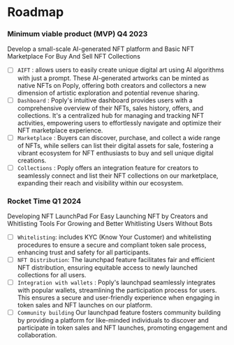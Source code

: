 # Roadmap

### Minimum viable product (MVP) Q4 2023 
Develop a small-scale AI-generated NFT platform and Basic NFT Marketplace For Buy And Sell NFT Collections 

- [ ] `AIFT` : allows users to easily create unique digital art using AI algorithms with just a prompt. These AI-generated artworks can be minted as native NFTs on Poply, offering both creators and collectors a new dimension of artistic exploration and potential revenue sharing.
- [ ] `Dashboard` : Poply's intuitive dashboard provides users with a comprehensive overview of their NFTs, sales history, offers, and collections. It's a centralized hub for managing and tracking NFT activities, empowering users to effortlessly navigate and optimize their NFT marketplace experience.
- [ ] `Marketplace` : Buyers can discover, purchase, and collect a wide range of NFTs, while sellers can list their digital assets for sale, fostering a vibrant ecosystem for NFT enthusiasts to buy and sell unique digital creations.
- [ ] `Collections` : Poply offers an integration feature for creators to seamlessly connect and list their NFT collections on our marketplace, expanding their reach and visibility within our ecosystem.

### Rocket Time Q1 2024

 Developing NFT LaunchPad For Easy Launching NFT by Creators and Whitlisting Tools For Growing and Better Whitlisting Users Without Bots

- [ ] `Whitelisting`: includes KYC (Know Your Customer) and whitelisting procedures to ensure a secure and compliant token sale process, enhancing trust and safety for all participants. 
- [ ] `NFT Distribution`: The launchpad feature facilitates fair and efficient NFT distribution, ensuring equitable access to newly launched collections for all users.
- [ ] `Integration with wallets` : Poply's launchpad seamlessly integrates with popular wallets, streamlining the participation process for users. This ensures a secure and user-friendly experience when engaging in token sales and NFT launches on our platform.
- [ ] `Community building` Our launchpad feature fosters community building by providing a platform for like-minded individuals to discover and participate in token sales and NFT launches, promoting engagement and collaboration.
